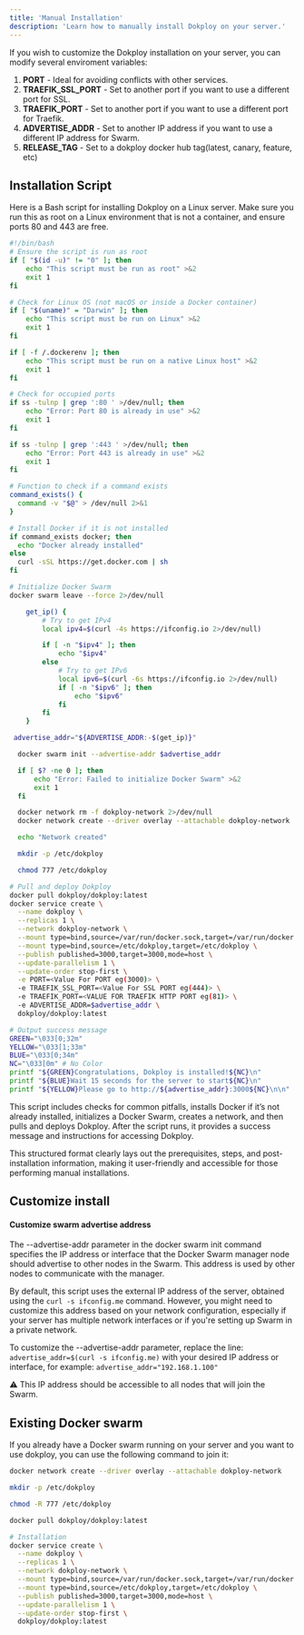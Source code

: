 ```yaml
---
title: 'Manual Installation'
description: 'Learn how to manually install Dokploy on your server.'
---
```


If you wish to customize the Dokploy installation on your server, you can modify several enviroment variables:

1. **PORT** - Ideal for avoiding conflicts with other services.
2. **TRAEFIK_SSL_PORT** - Set to another port if you want to use a different port for SSL.
3. **TRAEFIK_PORT** - Set to another port if you want to use a different port for Traefik.
4. **ADVERTISE_ADDR** - Set to another IP address if you want to use a different IP address for Swarm.
5. **RELEASE_TAG** - Set to a dokploy docker hub tag(latest, canary, feature, etc)

## Installation Script

Here is a Bash script for installing Dokploy on a Linux server. Make sure you run this as root on a Linux environment that is not a container, and ensure ports 80 and 443 are free.

```bash
#!/bin/bash
# Ensure the script is run as root
if [ "$(id -u)" != "0" ]; then
    echo "This script must be run as root" >&2
    exit 1
fi

# Check for Linux OS (not macOS or inside a Docker container)
if [ "$(uname)" = "Darwin" ]; then
    echo "This script must be run on Linux" >&2
    exit 1
fi

if [ -f /.dockerenv ]; then
    echo "This script must be run on a native Linux host" >&2
    exit 1
fi

# Check for occupied ports
if ss -tulnp | grep ':80 ' >/dev/null; then
    echo "Error: Port 80 is already in use" >&2
    exit 1
fi

if ss -tulnp | grep ':443 ' >/dev/null; then
    echo "Error: Port 443 is already in use" >&2
    exit 1
fi

# Function to check if a command exists
command_exists() {
  command -v "$@" > /dev/null 2>&1
}

# Install Docker if it is not installed
if command_exists docker; then
  echo "Docker already installed"
else
  curl -sSL https://get.docker.com | sh
fi

# Initialize Docker Swarm
docker swarm leave --force 2>/dev/null

    get_ip() {
        # Try to get IPv4
        local ipv4=$(curl -4s https://ifconfig.io 2>/dev/null)

        if [ -n "$ipv4" ]; then
            echo "$ipv4"
        else
            # Try to get IPv6
            local ipv6=$(curl -6s https://ifconfig.io 2>/dev/null)
            if [ -n "$ipv6" ]; then
                echo "$ipv6"
            fi
        fi
    }

 advertise_addr="${ADVERTISE_ADDR:-$(get_ip)}"

  docker swarm init --advertise-addr $advertise_addr

  if [ $? -ne 0 ]; then
      echo "Error: Failed to initialize Docker Swarm" >&2
      exit 1
  fi

  docker network rm -f dokploy-network 2>/dev/null
  docker network create --driver overlay --attachable dokploy-network

  echo "Network created"

  mkdir -p /etc/dokploy

  chmod 777 /etc/dokploy

# Pull and deploy Dokploy
docker pull dokploy/dokploy:latest
docker service create \
  --name dokploy \
  --replicas 1 \
  --network dokploy-network \
  --mount type=bind,source=/var/run/docker.sock,target=/var/run/docker.sock \
  --mount type=bind,source=/etc/dokploy,target=/etc/dokploy \
  --publish published=3000,target=3000,mode=host \
  --update-parallelism 1 \
  --update-order stop-first \
  -e PORT=<Value For PORT eg(3000)> \
  -e TRAEFIK_SSL_PORT=<Value For SSL PORT eg(444)> \
  -e TRAEFIK_PORT=<VALUE FOR TRAEFIK HTTP PORT eg(81)> \
  -e ADVERTISE_ADDR=$advertise_addr \
  dokploy/dokploy:latest

# Output success message
GREEN="\033[0;32m"
YELLOW="\033[1;33m"
BLUE="\033[0;34m"
NC="\033[0m" # No Color
printf "${GREEN}Congratulations, Dokploy is installed!${NC}\n"
printf "${BLUE}Wait 15 seconds for the server to start${NC}\n"
printf "${YELLOW}Please go to http://${advertise_addr}:3000${NC}\n\n"

```


This script includes checks for common pitfalls, installs Docker if it’s not already installed, initializes a Docker Swarm, creates a network, and then pulls and deploys Dokploy. After the script runs, it provides a success message and instructions for accessing Dokploy.

This structured format clearly lays out the prerequisites, steps, and post-installation information, making it user-friendly and accessible for those performing manual installations.

## Customize install 
#### Customize swarm advertise address

The --advertise-addr parameter in the docker swarm init command specifies the IP address or interface that the Docker Swarm manager node should advertise to other nodes in the Swarm. This address is used by other nodes to communicate with the manager.

By default, this script uses the external IP address of the server, obtained using the `curl -s ifconfig.me` command. However, you might need to customize this address based on your network configuration, especially if your server has multiple network interfaces or if you're setting up Swarm in a private network.

To customize the --advertise-addr parameter, replace the line: `advertise_addr=$(curl -s ifconfig.me)` with your desired IP address or interface, for example:
`advertise_addr="192.168.1.100"`

:warning: This IP address should be accessible to all nodes that will join the Swarm.


## Existing Docker swarm

If you already have a Docker swarm running on your server and you want to use dokploy, you can use the following command to join it:


```bash
docker network create --driver overlay --attachable dokploy-network

mkdir -p /etc/dokploy

chmod -R 777 /etc/dokploy

docker pull dokploy/dokploy:latest

# Installation
docker service create \
  --name dokploy \
  --replicas 1 \
  --network dokploy-network \
  --mount type=bind,source=/var/run/docker.sock,target=/var/run/docker.sock \
  --mount type=bind,source=/etc/dokploy,target=/etc/dokploy \
  --publish published=3000,target=3000,mode=host \
  --update-parallelism 1 \
  --update-order stop-first \
  dokploy/dokploy:latest
```
